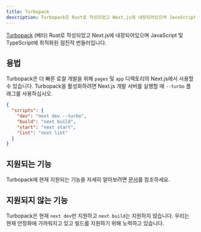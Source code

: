 ```yaml
---
title: Turbopack
description: Turbopack은 Rust로 작성되었고 Next.js에 내장되어있으며 JavaScript 및 TypeScript에 최적화된 점진적 번들러입니다.
---
```


[Turbopack](https://turbo.build/pack) (베타) Rust로 작성되었고 Next.js에 내장되어있으며 JavaScript 및 TypeScript에 최적화된 점진적 번들러입니다.

## 용법

Turbopack은 더 빠른 로컬 개발을 위해 `pages` 및 `app` 디렉토리의 Next.js에서 사용할 수 있습니다. Turbopack을 활성화하려면 Next.js 개발 서버를 실행할 때 `--turbo` 플래그를 사용하십시오.

```json filename="package.json" highlight={3}
{
  "scripts": {
    "dev": "next dev --turbo",
    "build": "next build",
    "start": "next start",
    "lint": "next lint"
  }
}
```

## 지원되는 기능

Turbopack에 현재 지원되는 기능을 자세히 알아보려면 [문서](https://turbo.build/pack/docs/features)를 참조하세요.

## 지원되지 않는 기능

Turbopack은 현재 `next dev`만 지원하고 `next build`는 지원하지 않습니다. 우리는 현재 안정화에 가까워지고 있고 빌드를 지원하기 위해 노력하고 있습니다.
